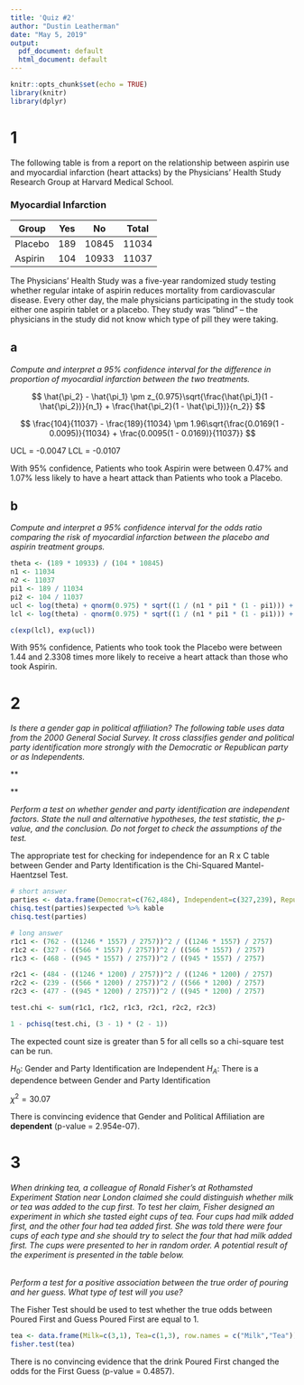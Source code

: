 ```yaml
---
title: 'Quiz #2'
author: "Dustin Leatherman"
date: "May 5, 2019"
output:
  pdf_document: default
  html_document: default
---
```


```r
knitr::opts_chunk$set(echo = TRUE)
library(knitr)
library(dplyr)
```

# 1

The following table is from a report on the relationship between aspirin use and myocardial infarction (heart
attacks) by the Physicians’ Health Study Research Group at Harvard Medical School.

### Myocardial Infarction

| Group   | Yes | No    | Total |
| ------- | --- | ----- | ----- |
| Placebo | 189 | 10845 | 11034 | 
| Aspirin | 104 | 10933 | 11037 |

The Physicians’ Health Study was a five-year randomized study testing whether regular intake of aspirin
reduces mortality from cardiovascular disease. Every other day, the male physicians participating in the
study took either one aspirin tablet or a placebo. They study was “blind” – the physicians in the study did
not know which type of pill they were taking.

## a 

*Compute and interpret a 95% confidence interval for the difference in proportion of myocardial infarction between the two treatments.*

$$
\hat{\pi_2} - \hat{\pi_1} \pm z_{0.975}\sqrt{\frac{\hat{\pi_1}(1 - \hat{\pi_2})}{n_1} + \frac{\hat{\pi_2}(1 - \hat{\pi_1})}{n_2}}
$$

$$
\frac{104}{11037} - \frac{189}{11034}  \pm 1.96\sqrt{\frac{0.0169(1 - 0.0095)}{11034} + \frac{0.0095(1 - 0.0169)}{11037}}
$$

UCL = -0.0047
LCL = -0.0107

With 95% confidence, Patients who took Aspirin were between 0.47% and 1.07% less likely to have a heart attack than Patients who took a Placebo.


## b

*Compute and interpret a 95% confidence interval for the odds ratio comparing the risk of myocardial infarction between the placebo and aspirin treatment groups.*

```r
theta <- (189 * 10933) / (104 * 10845)
n1 <- 11034
n2 <- 11037
pi1 <- 189 / 11034
pi2 <- 104 / 11037
ucl <- log(theta) + qnorm(0.975) * sqrt((1 / (n1 * pi1 * (1 - pi1))) + (1 / (n2 * pi2 * (1 - pi2))))
lcl <- log(theta) - qnorm(0.975) * sqrt((1 / (n1 * pi1 * (1 - pi1))) + (1 / (n2 * pi2 * (1 - pi2))))

c(exp(lcl), exp(ucl))
```

With 95% confidence, Patients who took took the Placebo were between 1.44 and 2.3308 times more likely to receive a heart attack than those who took Aspirin.

# 2

*Is there a gender gap in political affiliation? The following table uses data from the 2000 General Social Survey. It cross classifies gender and political party identification more strongly with the Democratic or Republican party or as Independents.*

**<Table Not Shown>**

*Perform a test on whether gender and party identification are independent factors. State the null and alternative hypotheses, the test statistic, the p-value, and the conclusion. Do not forget to check the assumptions of the test.*

The appropriate test for checking for independence for an R x C table between Gender and Party Identification is the Chi-Squared Mantel-Haentzsel Test.

```r
# short answer
parties <- data.frame(Democrat=c(762,484), Independent=c(327,239), Republican=c(468,477), row.names = c("Females", "Males"))
chisq.test(parties)$expected %>% kable
chisq.test(parties)

# long answer
r1c1 <- (762 - ((1246 * 1557) / 2757))^2 / ((1246 * 1557) / 2757)
r1c2 <- (327 - ((566 * 1557) / 2757))^2 / ((566 * 1557) / 2757)
r1c3 <- (468 - ((945 * 1557) / 2757))^2 / ((945 * 1557) / 2757)

r2c1 <- (484 - ((1246 * 1200) / 2757))^2 / ((1246 * 1200) / 2757)
r2c2 <- (239 - ((566 * 1200) / 2757))^2 / ((566 * 1200) / 2757)
r2c3 <- (477 - ((945 * 1200) / 2757))^2 / ((945 * 1200) / 2757)

test.chi <- sum(r1c1, r1c2, r1c3, r2c1, r2c2, r2c3)

1 - pchisq(test.chi, (3 - 1) * (2 - 1))
```

The expected count size is greater than 5 for all cells so a chi-square test can be run.

$H_0$: Gender and Party Identification are Independent
$H_A$: There is a dependence between Gender and Party Identification

$\chi^2 = 30.07$

There is convincing evidence that Gender and Political Affiliation are **dependent** (p-value = 2.954e-07).

# 3

*When drinking tea, a colleague of Ronald Fisher’s at Rothamsted Experiment Station near London claimed she could distinguish whether milk or tea was added to the cup first. To test her claim, Fisher designed an experiment in which she tasted eight cups of tea. Four cups had milk added first, and the other four had tea added first. She was told there were four cups of each type and she should try to select the four that had milk added first. The cups were presented to her in random order. A potential result of the experiment is presented in the table below.*

<Table Not Pictured>

*Perform a test for a positive association between the true order of pouring and her guess. What type of test will you use?*

The Fisher Test should be used to test whether the true odds between Poured First and Guess Poured First are equal to 1.

```r
tea <- data.frame(Milk=c(3,1), Tea=c(1,3), row.names = c("Milk","Tea"))
fisher.test(tea)
```

There is no convincing evidence that the drink Poured First changed the odds for the First Guess (p-value = 0.4857).
